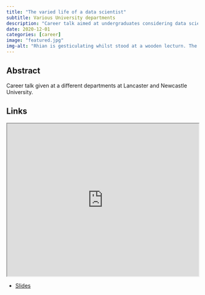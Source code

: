 ```yaml
---
title: "The varied life of a data scientist"
subtitle: Various University departments
description: "Career talk aimed at undergraduates considering data science careers."
date: 2020-12-01
categories: [career]
image: "featured.jpg"
img-alt: "Rhian is gesticulating whilst stood at a wooden lecturn. The RSS logo is visible on the screen behind."
---
```


## Abstract

Career talk given at a different departments at Lancaster and Newcastle University.


## Links

<p align="center">
<iframe src="https://statsrhian.github.io/talks/2020/2020-12-01-career-talk/2020-12-01-career-talk.html#1" width="100%" height = "400px"></iframe>
</p>

- [Slides](https://statsrhian.github.io/talks/2020/2020-12-01-career-talk/2020-12-01-career-talk.html#1)
